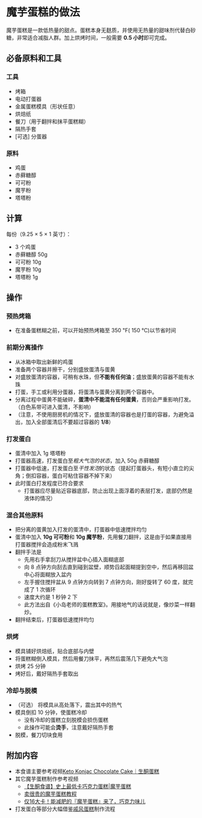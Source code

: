 # 魔芋蛋糕的做法

魔芋蛋糕是一款低热量的甜点。蛋糕本身无麸质，并使用无热量的甜味剂代替白砂糖，非常适合减脂人群。加上烘烤时间，一般需要 **0.5 小时**即可完成。

## 必备原料和工具

### 工具

* 烤箱
* 电动打蛋器
* 金属蛋糕模具（形状任意）
* 烘焙纸
* 餐刀（用于翻拌和抹平蛋糕糊）
* 隔热手套
* [可选] 分蛋器

### 原料

- 鸡蛋
- 赤藓糖醇
- 可可粉
- 魔芋粉
- 塔塔粉

## 计算

每份（9.25 × 5 × 1 英寸）：

- 3 个鸡蛋
- 赤藓糖醇 50g
- 可可粉 10g
- 魔芋粉 10g
- 塔塔粉 1g

## 操作

### 预热烤箱

* 在准备蛋糕糊之前，可以开始预热烤箱至 350 ℉( 150 ℃)以节省时间

### 前期分离操作

* 从冰箱中取出新鲜的鸡蛋
* 准备两个容器并擦干，分别盛放蛋清与蛋黄
* 对盛放蛋清的容器，可稍有水珠，但**不能有任何油**；盛放蛋黄的容器不能有水珠
* 打蛋，手工或利用分蛋器，将蛋清与蛋黄分离到两个容器中。
* 分离过程中蛋黄不能破碎，**蛋清中不能混有任何蛋黄**，否则会严重影响打发。（白色系带可进入蛋清，不影响）
* （注意，不使用厨房机的情况下，盛放蛋清的容器也是打蛋的容器，为避免溢出，加入全部蛋清后不要超过容器的 **1/8**）

### 打发蛋白

* 蛋清中加入 1g 塔塔粉
* 打蛋器高速，打发蛋白至*粗大气泡的状态*，加入 50g 赤藓糖醇
* 打蛋器中低速，打发蛋白至*干性发泡*的状态（提起打蛋器头，有短小直立的尖角；倒扣容器，蛋白可粘住容器不掉下来）
* 此时蛋白打发程度已符合要求
  * 打蛋器应尽量贴近容器底部，防止出现上面浮着的表层打发，底部仍然是液体的情况）

### 混合其他原料

* 把分离的蛋黄加入打发的蛋清中，打蛋器中低速搅拌均匀
* 蛋清中加入 **10g 可可粉**和 **10g 魔芋粉**，先用餐刀翻拌，这是由于如果直接用打蛋器搅拌会造成粉末飞溅
* 翻拌手法是
  * 先用右手拿刮刀从搅拌盆中心插入面糊底部
  * 向 8 点钟方向刮去直到碰到盆壁，顺势舀起面糊提到空中，然后再移回盆中心将面糊放入盆内
  * 左手握住搅拌盆从 9 点钟方向转到 7 点钟方向，刚好旋转了 60 度，就完成了 1 次循环
  * 速度大约是 1 秒钟 2 下
  * 此方法出自《小岛老师的蛋糕教室》。用接地气的话说就是，像炒菜一样翻炒。
* 翻拌结束后，打蛋器低速搅拌均匀

### 烘烤

* 模具铺好烘焙纸，贴合底部与内壁
* 将蛋糕糊倒入模具，然后用餐刀抹平，再然后震荡几下避免大气泡
* 烘烤 25 分钟
* 烤好后，戴好隔热手套取出

### 冷却与脱模

- （可选） 将模具从高处落下，震出其中的热气
- 模具倒扣 10 分钟，使蛋糕冷却
  - 没有冷却的蛋糕立刻脱模会损伤蛋糕
  - 此操作可能会**烫手**，注意戴好隔热手套
- 脱模，餐刀切块食用

## 附加内容

- 本食谱主要参考视频[Keto Konjac Chocolate Cake｜生酮蛋糕](https://youtu.be/gzXlOrGI54U)
- 其它魔芋蛋糕制作参考视频
  - [【生酮食谱】史上最低卡巧克力蛋糕|魔芋蛋糕](https://youtu.be/MQRJfdPE5u4)
  - [卖很贵的魔芋蛋糕教程](https://youtu.be/9W0f6y_7V7g)
  - [仅16大卡！能减肥的『魔芋蛋糕』来了，巧克力味儿](https://youtu.be/EJlQ48eayL4)
- 打发蛋白等部分大幅借鉴[戚风蛋糕](../戚风蛋糕/戚风蛋糕.mdx)制作流程


